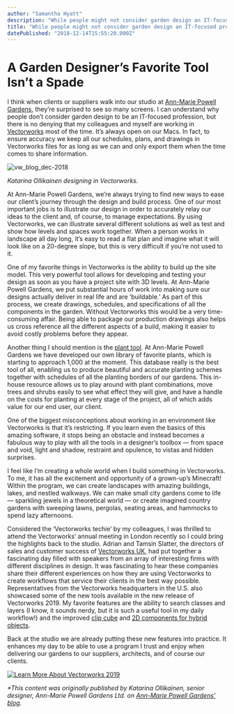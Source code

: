 ```yaml
---
author: "Samantha Hyatt"
description: "While people might not consider garden design an IT-focused profession, there is no denying that garden designers succeed with Vectorworks."
title: "While people might not consider garden design an IT-focused profession, there is no denying that garden designers succeed with Vectorworks." 
datePublished: "2018-12-14T15:55:20.000Z"
---
```

# A Garden Designer’s Favorite Tool Isn’t a Spade

I think when clients or suppliers walk into our studio at [Ann-Marie Powell Gardens](https://www.ann-mariepowell.com/), they’re surprised to see so many screens. I can understand why people don’t consider garden design to be an IT-focused profession, but there is no denying that my colleagues and myself are working in [Vectorworks](https://www.vectorworks.net/en?utm%5Fcampaign=blog&utm%5Fsource=button&utm%5Fmedium=planetvectorworks&utm%5Fcontent=annmariepowell121418) most of the time. It’s always open on our Macs. In fact, to ensure accuracy we keep all our schedules, plans, and drawings in Vectorworks files for as long as we can and only export them when the time comes to share information.

![vw_blog_dec-2018](https://blog.vectorworks.net/hs-fs/hubfs/vw_blog_dec-2018.jpg?width=720&name=vw_blog_dec-2018.jpg) 

_Katarina Ollikainen designing in Vectorworks._

At Ann-Marie Powell Gardens, we’re always trying to find new ways to ease our client’s journey through the design and build process. One of our most important jobs is to illustrate our design in order to accurately relay our ideas to the client and, of course, to manage expectations. By using Vectorworks, we can illustrate several different solutions as well as test and show how levels and spaces work together. When a person works in landscape all day long, it’s easy to read a flat plan and imagine what it will look like on a 20-degree slope, but this is very difficult if you’re not used to it. 

One of my favorite things in Vectorworks is the ability to build up the site model. This very powerful tool allows for developing and testing your design as soon as you have a project site with 3D levels. At Ann-Marie Powell Gardens, we put substantial hours of work into making sure our designs actually deliver in real life and are ‘buildable.’ As part of this process, we create drawings, schedules, and specifications of all the components in the garden. Without Vectorworks this would be a very time-consuming affair. Being able to package our production drawings also helps us cross reference all the different aspects of a build, making it easier to avoid costly problems before they appear.

Another thing I should mention is the [plant tool](http://app-help.vectorworks.net/2019/eng/index.htm#t=VW2019%5FGuide%2FPlants%2FAdding%5FPlants%5Fto%5Fthe%5FDesign.htm&?utm%5Fcampaign=blog&utm%5Fsource=button&utm%5Fmedium=planetvectorworks&utm%5Fcontent=annmariepowell121418). At Ann-Marie Powell Gardens we have developed our own library of favorite plants, which is starting to approach 1,000 at the moment. This database really is the best tool of all, enabling us to produce beautiful and accurate planting schemes together with schedules of all the planting borders of our gardens. This in-house resource allows us to play around with plant combinations, move trees and shrubs easily to see what effect they will give, and have a handle on the costs for planting at every stage of the project, all of which adds value for our end user, our client.

One of the biggest misconceptions about working in an environment like Vectorworks is that it’s restricting. If you learn even the basics of this amazing software, it stops being an obstacle and instead becomes a fabulous way to play with all the tools in a designer’s toolbox — from space and void, light and shadow, restraint and opulence, to vistas and hidden surprises.

I feel like I’m creating a whole world when I build something in Vectorworks. To me, it has all the excitement and opportunity of a grown-up’s Minecraft! Within the program, we can create landscapes with amazing buildings, lakes, and nestled walkways. We can make small city gardens come to life — sparkling jewels in a theoretical world — or create imagined country gardens with sweeping lawns, pergolas, seating areas, and hammocks to spend lazy afternoons.

Considered the ‘Vectorworks techie’ by my colleagues, I was thrilled to attend the Vectorworks’ annual meeting in London recently so I could bring the highlights back to the studio. Adrian and Tamsin Slatter, the directors of sales and customer success of [Vectorworks UK](http://www.vectorworks.net/uk), had put together a fascinating day filled with speakers from an array of interesting firms with different disciplines in design. It was fascinating to hear these companies share their different experiences on how they are using Vectorworks to create workflows that service their clients in the best way possible. Representatives from the Vectorworks headquarters in the U.S. also showcased some of the new tools available in the new release of Vectorworks 2019. My favorite features are the ability to search classes and layers (I know, it sounds nerdy, but it is such a useful tool in my daily workflow!) and the improved [clip cube](https://www.youtube.com/watch?v=yi8Ui8HYxrs) and [2D components for hybrid objects](https://www.youtube.com/watch?v=JjXkUIDxsqw).

Back at the studio we are already putting these new features into practice. It enhances my day to be able to use a program I trust and enjoy when delivering our gardens to our suppliers, architects, and of course our clients.

[![Learn More About Vectorworks 2019](https://no-cache.hubspot.com/cta/default/3018241/e57ba09f-0157-4097-9752-5810654e1a4a.png)](https://cta-redirect.hubspot.com/cta/redirect/3018241/e57ba09f-0157-4097-9752-5810654e1a4a) 

_\*This content was originally published by Katarina Ollikainen, senior designer, Ann-Marie Powell Gardens Ltd. on [Ann-Marie Powell Gardens’ blog](https://www.ann-mariepowell.com/2018/10/17/a-garden-designers-favourite-tool-isnt-a-spade-katarina-on-vectorworks/)._

 